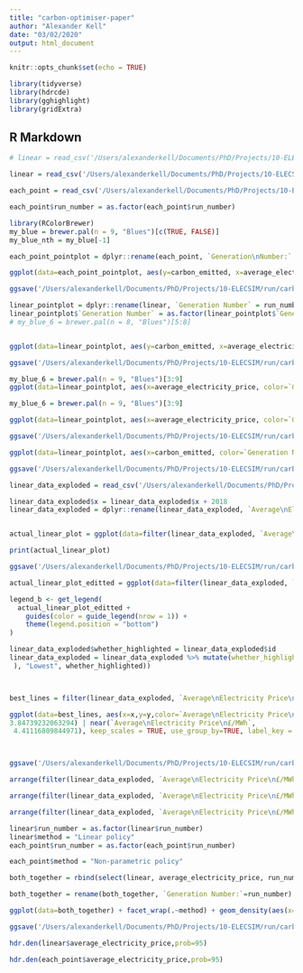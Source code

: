 ---
title: "carbon-optimiser-paper"
author: "Alexander Kell"
date: "03/02/2020"
output: html_document
---

```{r setup, include=FALSE}
knitr::opts_chunk$set(echo = TRUE)
```

```{r}
library(tidyverse)
library(hdrcde)
library(gghighlight)
library(gridExtra)
```

## R Markdown


```{r cars}
# linear = read_csv('/Users/alexanderkell/Documents/PhD/Projects/10-ELECSIM/run/carbon_tax_optimiser/data/optimisation_data/ga_linear.csv')

linear = read_csv('/Users/alexanderkell/Documents/PhD/Projects/10-ELECSIM/run/carbon_tax_optimiser/data/optimisation_data/ga_linear_no_bug.csv')

each_point = read_csv('/Users/alexanderkell/Documents/PhD/Projects/10-ELECSIM/run/carbon_tax_optimiser/data/optimisation_data/each_year_optimisation.csv')

```

```{r}
each_point$run_number = as.factor(each_point$run_number)
```

```{r}

library(RColorBrewer)
my_blue = brewer.pal(n = 9, "Blues")[c(TRUE, FALSE)]
my_blue_nth = my_blue[-1]

each_point_pointplot = dplyr::rename(each_point, `Generation\nNumber:` = run_number)

ggplot(data=each_point_pointplot, aes(y=carbon_emitted, x=average_electricity_price, color=`Generation\nNumber:`))+geom_point(size=3) + ylab("Relative Carbon Density") + xlab("Average Electricity Price (£/MWh)") + theme_classic() + scale_colour_manual(values=my_blue_nth)+ theme(text = element_text(size=25), legend.position="bottom",aspect.ratio = 1, plot.margin=grid::unit(c(0,0,0,0), "mm"))

ggsave('/Users/alexanderkell/Documents/PhD/Projects/10-ELECSIM/run/carbon_tax_optimiser/figures/results/free_points_ga_development.pdf', dpi=1000)

```

```{r}

linear_pointplot = dplyr::rename(linear, `Generation Number` = run_number)
linear_pointplot$`Generation Number` = as.factor(linear_pointplot$`Generation Number`)
# my_blue_6 = brewer.pal(n = 8, "Blues")[5:8]


ggplot(data=linear_pointplot, aes(y=carbon_emitted, x=average_electricity_price, color=`Generation Number`))+geom_point(size=3) + ylab("Relative Carbon Density") + xlab("Average Electricity Price (£/MWh)") + theme_classic() +theme(text = element_text(size=18))  + scale_colour_manual(values=my_blue_nth) + theme(legend.position="bottom",plot.margin=grid::unit(c(0,0,0,0), "mm"))

ggsave('/Users/alexanderkell/Documents/PhD/Projects/10-ELECSIM/run/carbon_tax_optimiser/figures/results/linear_ga_development.pdf', dpi=1000)

```
```{r}
my_blue_6 = brewer.pal(n = 9, "Blues")[3:9]
ggplot(data=linear_pointplot, aes(x=average_electricity_price, color=`Generation Number`))+geom_density(alpha=0.1, size=1) + ylab("Density") + xlab("Average Electricity Price (log2(£/MWh))") + theme_classic() +theme(text = element_text(size=18)) + theme(aspect.ratio = 1, plot.margin=grid::unit(c(0,0,0,0), "mm")) + scale_fill_brewer(palette="Blues") + scale_colour_manual(values=my_blue_6)+ scale_x_continuous(trans='log2')#+xlim(3.2, 8)
```




```{r}

my_blue_6 = brewer.pal(n = 9, "Blues")[3:9]

ggplot(data=linear_pointplot, aes(x=average_electricity_price, color=`Generation Number`))+geom_density(alpha=0.1, size=1) + ylab("Density") + xlab("Average Electricity Price (log2(£/MWh))") + theme_classic() +theme(text = element_text(size=18)) + theme(aspect.ratio = 1, plot.margin=grid::unit(c(0,0,0,0), "mm")) + scale_fill_brewer(palette="Blues") + scale_colour_manual(values=my_blue_6)+ scale_x_continuous(trans='log2')#+xlim(3.2, 8)

ggsave('/Users/alexanderkell/Documents/PhD/Projects/10-ELECSIM/run/carbon_tax_optimiser/figures/results/linear_ga_development_distribution_avg_elec_price.pdf', dpi=1000)
```

```{r}
ggplot(data=linear_pointplot, aes(x=carbon_emitted, color=`Generation Number`))+geom_density(alpha=0.1, size=1) + ylab("Density") + xlab("Relative Carbon Density") + theme_classic() +theme(text = element_text(size=18)) + theme(aspect.ratio = 1, plot.margin=grid::unit(c(0,0,0,0), "mm")) + scale_fill_brewer(palette="Blues") + scale_colour_manual(values=my_blue_6)+ scale_x_continuous(trans='log10')#+xlim(3.2, 8)

ggsave('/Users/alexanderkell/Documents/PhD/Projects/10-ELECSIM/run/carbon_tax_optimiser/figures/results/linear_ga_development_distribution_.pdf', dpi=1000)

```


```{r}
linear_data_exploded = read_csv('/Users/alexanderkell/Documents/PhD/Projects/10-ELECSIM/run/carbon_tax_optimiser/data/optimisation_data/linear_data_big_exploded_no_bug.csv')

linear_data_exploded$x = linear_data_exploded$x + 2018
linear_data_exploded = dplyr::rename(linear_data_exploded, `Average\nElectricity\nPrice\n£/MWh` = average_electricity_price)


actual_linear_plot = ggplot(data=filter(linear_data_exploded, `Average\nElectricity\nPrice\n£/MWh`<4.5)) + geom_line(aes(x=x,y=y,color=`Average\nElectricity\nPrice\n£/MWh`, group=`Average\nElectricity\nPrice\n£/MWh`))+ theme_classic()  + xlab("Year") + ylab("Carbon Tax £/t CO2")+ theme(aspect.ratio = 1, legend.position = "left", text = element_text(size=25), plot.margin=grid::unit(c(0,0,0,0), "mm"))

print(actual_linear_plot)

ggsave('/Users/alexanderkell/Documents/PhD/Projects/10-ELECSIM/run/carbon_tax_optimiser/figures/results/linear_actual_lines.pdf', dpi=1000)
```

```{r}
actual_linear_plot_editted = ggplot(data=filter(linear_data_exploded, `Average\nElectricity\nPrice\n£/MWh`<4.5)) + geom_line(aes(x=x,y=y,color=`Average\nElectricity Price\n£/MWh`, group=`Average\nElectricity Price\n£/MWh`))+ theme_classic() +theme(text = element_text(size=18),legend.position="bottom")  + xlab("Year") + ylab("Carbon Tax £/t CO2")+ theme(aspect.ratio = 1, plot.margin=grid::unit(c(0,0,0,0), "mm"))

legend_b <- get_legend(
  actual_linear_plot_editted + 
    guides(color = guide_legend(nrow = 1)) +
    theme(legend.position = "bottom")
)
```

```{r}

linear_data_exploded$whether_highlighted = linear_data_exploded$id
linear_data_exploded = linear_data_exploded %>% mutate(whether_highlighted = ifelse(near(`Average\nElectricity Price\n£/MWh`, 4.4252347946167), "Highest", whether_highlighted)) %>% mutate(whether_highlighted = ifelse(near(`Average\nElectricity Price\n£/MWh`, 3.84739232063294), "Flat", whether_highlighted)) %>% mutate(whether_highlighted = ifelse(near(`Average\nElectricity Price\n£/MWh`,  4.41116809844971
 ), "Lowest", whether_highlighted))



best_lines = filter(linear_data_exploded, `Average\nElectricity Price\n£/MWh`<4.5)

ggplot(data=best_lines, aes(x=x,y=y,color=`Average\nElectricity Price\n£/MWh`,group=whether_highlighted))+geom_line(size=1)+ theme_classic() +theme(text = element_text(size=18))  + xlab("Year") + ylab("") +  gghighlight(near(`Average\nElectricity Price\n£/MWh`, 4.4252347946167) | near(`Average\nElectricity Price\n£/MWh`,  
3.84739232063294) | near(`Average\nElectricity Price\n£/MWh`,  
 4.41116809844971), keep_scales = TRUE, use_group_by=TRUE, label_key = whether_highlighted, label_params = list(size=10)) +theme(text = element_text(size=30), aspect.ratio = 1, plot.margin=grid::unit(c(0,0,0,0), "mm")) 



ggsave('/Users/alexanderkell/Documents/PhD/Projects/10-ELECSIM/run/carbon_tax_optimiser/figures/results/highlighted_linear_actual_lines.pdf', dpi=1000)

```


```{r}
arrange(filter(linear_data_exploded, `Average\nElectricity Price\n£/MWh`<4.5), attr_c)

```
```{r}
arrange(filter(linear_data_exploded, `Average\nElectricity Price\n£/MWh`<4.5), attr_m)

```

```{r}
arrange(filter(linear_data_exploded, `Average\nElectricity Price\n£/MWh`<4.5), desc(y))
```

```{r}

linear$run_number = as.factor(linear$run_number)
linear$method = "Linear policy"
each_point$run_number = as.factor(each_point$run_number)

each_point$method = "Non-parametric policy"

both_together = rbind(select(linear, average_electricity_price, run_number, method), select(each_point, average_electricity_price, run_number, method))

both_together = rename(both_together, `Generation Number:`=run_number)

ggplot(data=both_together) + facet_wrap(.~method) + geom_density(aes(x=average_electricity_price, color=`Generation Number:`),alpha=0.1, size=1) + ylab("Density") + xlab("Average Electricity Price (log10(£/MWh))") + theme(plot.margin=grid::unit(c(0,0,0,0), "mm"))+ scale_x_continuous(trans='log10') + scale_fill_brewer(palette="Blues") +scale_colour_manual(values=my_blue_nth) + theme_light()+theme(text = element_text(size=25))+ scale_fill_continuous(guide = guide_legend()) + theme(legend.position="bottom")

ggsave('/Users/alexanderkell/Documents/PhD/Projects/10-ELECSIM/run/carbon_tax_optimiser/figures/results/linear_and_free_ga_development_distribution_avg_elec_price.pdf', dpi=1000, height =5, width =9.5)

```

```{r}
hdr.den(linear$average_electricity_price,prob=95)
```
```{r}
hdr.den(each_point$average_electricity_price,prob=95)
```